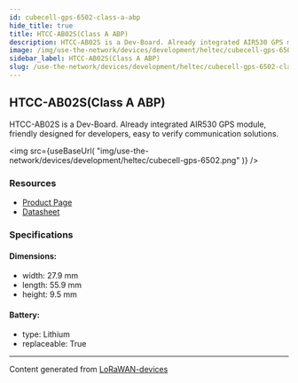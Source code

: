 ```yaml
---
id: cubecell-gps-6502-class-a-abp
hide_title: true
title: HTCC-AB02S(Class A ABP)
description: HTCC-AB02S is a Dev-Board. Already integrated AIR530 GPS module, friendly designed for developers, easy to verify communication solutions.
image: /img/use-the-network/devices/development/heltec/cubecell-gps-6502.png
sidebar_label: HTCC-AB02S(Class A ABP)
slug: /use-the-network/devices/development/heltec/cubecell-gps-6502-class-a-abp
---
```



## HTCC-AB02S(Class A ABP)

HTCC-AB02S is a Dev-Board. Already integrated AIR530 GPS module, friendly designed for developers, easy to verify communication solutions.

<img
src={useBaseUrl(
"img/use-the-network/devices/development/heltec/cubecell-gps-6502.png"
)}
/>

### Resources

- [Product Page](https://heltec.org/project/htcc-ab02s/)
- [Datasheet](https://heltec.org/project/htcc-ab02s/#1552557147424-7f1ec-5c652144-e1d6af18-f963)

### Specifications

#### Dimensions:
- width: 27.9 mm
- length: 55.9 mm
- height: 9.5 mm
#### Battery: 
- type: Lithium
- replaceable: True



---
Content generated from [LoRaWAN-devices](https://github.com/TheThingsNetwork/lorawan-devices)